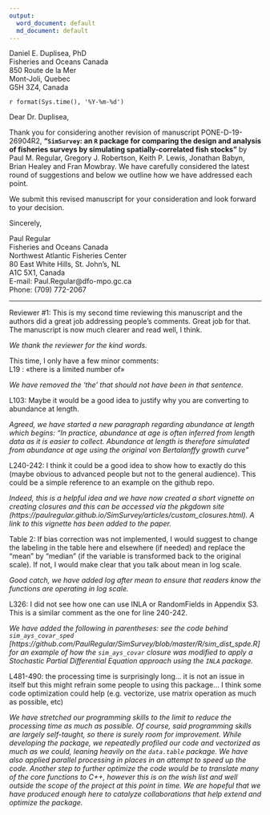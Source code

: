 ```yaml
---
output:
  word_document: default
  md_document: default
---
```


Daniel E. Duplisea, PhD  
Fisheries and Oceans Canada  
850 Route de la Mer  
Mont‐Joli, Quebec  
G5H 3Z4, Canada  

`r format(Sys.time(), '%Y-%m-%d')`

Dear Dr. Duplisea,

Thank you for considering another revision of manuscript PONE-D-19-26904R2,  **"`SimSurvey`: an `R` package for comparing the design and analysis of fisheries surveys by simulating spatially-correlated fish stocks"** by Paul M. Regular, Gregory J. Robertson, Keith P. Lewis, Jonathan Babyn, Brian Healey and Fran Mowbray. We have carefully considered the latest round of suggestions and below we outline how we have addressed each point.

We submit this revised manuscript for your consideration and look forward to your decision.  

Sincerely,

Paul Regular  
Fisheries and Oceans Canada  
Northwest Atlantic Fisheries Center  
80 East White Hills, St. John’s, NL  
A1C 5X1, Canada  
E-mail: Paul.Regular@dfo-mpo.gc.ca  
Phone: (709) 772-2067  
  


----------------------------------------------------------------------------------------------------
  
  

Reviewer #1: This is my second time reviewing this manuscript and the authors did a great job addressing people's comments. Great job for that. The manuscript is now much clearer and read well, I think.

*We thank the reviewer for the kind words.*  

This time, I only have a few minor comments:  
L19 : «there is a limited number of»  

*We have removed the 'the' that should not have been in that sentence.*

L103: Maybe it would be a good idea to justify why you are converting to abundance at length.  

*Agreed, we have started a new paragraph regarding abundance at length which begins: "In practice, abundance at age is often inferred from length data as it is easier to collect. Abundance at length is therefore simulated from abundance at age using the original von Bertalanffy growth curve"*


L240-242: I think it could be a good idea to show how to exactly do this (maybe obvious to advanced people but not to the general audience). This could be a simple reference to an example on the github repo.  

*Indeed, this is a helpful idea and we have now created a short vignette on creating closures and this can be accessed via the pkgdown site (https://paulregular.github.io/SimSurvey/articles/custom_closures.html). A link to this vignette has been added to the paper.*

Table 2: If bias correction was not implemented, I would suggest to change the labeling in the table here and elsewhere (if needed) and replace the “mean” by “median” (if the variable is transformed back to the original scale). If not, I would make clear that you talk about mean in log scale.  

*Good catch, we have added log after mean to ensure that readers know the functions are operating in log scale.*

L326: I did not see how one can use INLA or RandomFields in Appendix S3. This is a similar comment as the one for line 240-242.  

*We have added the following in parentheses: see the code behind `sim_ays_covar_sped` [https://github.com/PaulRegular/SimSurvey/blob/master/R/sim_dist_spde.R] for an example of how the `sim_ays_covar` closure was modified to apply a Stochastic Partial Differential Equation approach using the `INLA` package.*

L481-490: the processing time is surprisingly long… it is not an issue in itself but this might refrain some people to using this package… I think some code optimization could help (e.g. vectorize, use matrix operation as much as possible, etc)  

*We have stretched our programming skills to the limit to reduce the processing time as much as possible. Of course, said programming skills are largely self-taught, so there is surely room for improvement. While developing the package, we repeatedly profiled our code and vectorized as much as we could, leaning heavily on the `data.table` package. We have also applied parallel processing in places in an attempt to speed up the code. Another step to further optimize the code would be to translate many of the core functions to C++, however this is on the wish list and well outside the scope of the project at this point in time. We are hopeful that we have produced enough here to catalyze collaborations that help extend and optimize the package.*







